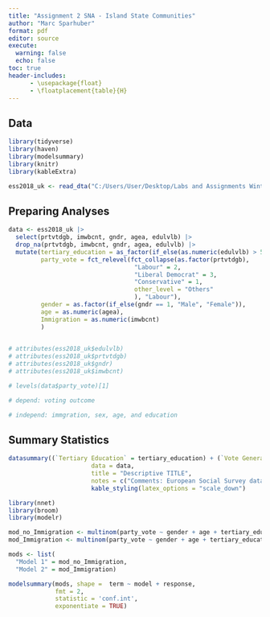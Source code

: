 ```yaml
---
title: "Assignment 2 SNA - Island State Communities"
author: "Marc Sparhuber"
format: pdf
editor: source
execute:
  warning: false
  echo: false
toc: true
header-includes:
      - \usepackage{float}
      - \floatplacement{table}{H}
---
```


\newpage 

## Data

```r
library(tidyverse)
library(haven)
library(modelsummary)
library(knitr)
library(kableExtra)

ess2018_uk <- read_dta("C:/Users/User/Desktop/Labs and Assignments Winter early 24/CSS_Labs_early_24/DCM/Assignment3/ESS10_gb.dta")
```

## Preparing Analyses

```r
data <- ess2018_uk |> 
  select(prtvtdgb, imwbcnt, gndr, agea, edulvlb) |>
  drop_na(prtvtdgb, imwbcnt, gndr, agea, edulvlb) |>
  mutate(tertiary_education = as_factor(if_else(as.numeric(edulvlb) > 500, 1, 0)),
         party_vote = fct_relevel(fct_collapse(as.factor(prtvtdgb),
                                   "Labour" = 2,
                                   "Liberal Democrat" = 3,
                                   "Conservative" = 1,
                                   other_level = "Others"
                                   ), "Labour"),
         gender = as.factor(if_else(gndr == 1, "Male", "Female")),
         age = as.numeric(agea),
         Immigration = as.numeric(imwbcnt)
         )
  

# attributes(ess2018_uk$edulvlb)
# attributes(ess2018_uk$prtvtdgb)
# attributes(ess2018_uk$gndr)
# attributes(ess2018_uk$imwbcnt)

# levels(data$party_vote)[1]

# depend: voting outcome

# independ: immgration, sex, age, and education
```

## Summary Statistics

```r
datasummary((`Tertiary Education` = tertiary_education) + (`Vote General Election 2017` = party_vote) + (`Gender` = gender) + Heading("Immigration", nearData = FALSE) * Immigration + Heading("Age", nearData = FALSE) * age + Heading("All", nearData = FALSE) * 1 ~ Mean + Median + SD + N + Percent(),
                       data = data,
                       title = "Descriptive TITLE",
                       notes = c("Comments: European Social Survey data from the UK - 2018")) |>
                       kable_styling(latex_options = "scale_down")
```


```r
library(nnet)
library(broom)
library(modelr)

mod_no_Immigration <- multinom(party_vote ~ gender + age + tertiary_education, data = data, trace = FALSE)
mod_Immigration <- multinom(party_vote ~ gender + age + tertiary_education + Immigration, data = data, trace = FALSE)

mods <- list(
  "Model 1" = mod_no_Immigration,
  "Model 2" = mod_Immigration)

modelsummary(mods, shape =  term ~ model + response,
             fmt = 2,
             statistic = 'conf.int',
             exponentiate = TRUE)
```

